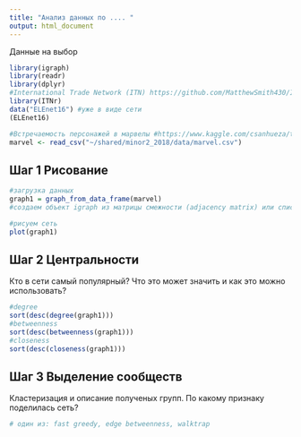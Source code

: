 ```yaml
---
title: "Анализ данных по .... "
output: html_document
---
```


Данные на выбор
```r
library(igraph)
library(readr)
library(dplyr)
#International Trade Network (ITN) https://github.com/MatthewSmith430/ITNr
library(ITNr)
data("ELEnet16") #уже в виде сети
(ELEnet16)

#Встречаемость персонажей в марвелы #https://www.kaggle.com/csanhueza/the-marvel-universe-social-network/version/1#nodes.csv
marvel <- read_csv("~/shared/minor2_2018/data/marvel.csv")

```


## Шаг 1 Рисование

```r
#загрузка данных 
graph1 = graph_from_data_frame(marvel)
#создаем объект igraph из матрицы смежности (adjacency matrix) или списка ребер (edge list)

#рисуем сеть 
plot(graph1)
```



## Шаг 2 Центральности
Кто в сети самый популярный? Что это может значить и как это можно использовать? 

```r
#degree 
sort(desc(degree(graph1)))
#betweenness
sort(desc(betweenness(graph1)))
#closeness
sort(desc(closeness(graph1)))

```

## Шаг 3 Выделение сообществ
Кластеризация и описание полученых групп. По какому признаку поделилась сеть? 

```r
# один из: fast greedy, edge betweenness, walktrap 



```

